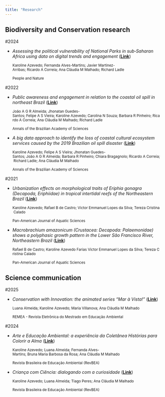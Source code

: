 ```yaml
---
title: "Research"
---
```


## Biodiversity and Conservation research

#2024

-   *Assessing the political vulnerability of National Parks in sub‐Saharan Africa using data on digital trends and engagement* ([**Link**](https://doi.org/10.1002/pan3.10730))

    ~Karoline\ Azevedo;\ Fernanda\ Alves-Martins;\ Javier\ Martinez-Arribas;\ Ricardo\ A\ Correia;\ Ana\ Cláudia\ M\ Malhado;\ Richard\ Ladle~

    ~People\ and\ Nature~

#2022

-   *Public awareness and engagement in relation to the coastal oil spill in northeast Brazil* ([**Link**](https://doi.org/10.1590/0001-3765202220210395))

    ~João\ A\ G\ R\ Almeida;\ Jhonatan\ Guedes-Santos;\ Felipe\ A\ S\ Vieira;\ Karoline\ Azevedo;\ Carolina\ N\ Souza;\ Barbara\ R\ Pinheiro;\ Ricardo\ A\ Correia;\ Ana\ Cláudia\ M\ Malhado;\ Richard\ Ladle~

    ~Annals\ of\ the\ Brazilian\ Academy\ of\ Sciences~

-   *A big data approach to identify the loss of coastal cultural ecosystem services caused by the 2019 Brazilian oil spill disaster* ([**Link**](https://doi.org/10.1590/0001-3765202220210397))

    ~Karoline\ Azevedo;\ Felipe\ A\ S\ Vieira;\ Jhonatan\ Guedes-Santos;\ João\ A\ G\ R\ Almeida;\ Barbara\ R\ Pinheiro;\ Chiara\ Bragagnolo;\ Ricardo\ A\ Correia;\ Richard\ Ladle;\ Ana\ Cláudia\ M\ Malhado~

    ~Annals\ of\ the\ Brazilian\ Academy\ of\ Sciences~

#2021

-   *Urbanization effects on morphological traits of Eriphia gonagra (Decapoda, Eriphiidae) in tropical intertidal reefs of the Northeastern Brazil* ([**Link**](https://panamjas.org/pdf_artigos/PANAMJAS_16(2)_141-149.pdf))

    ~Karoline\ Azevedo;\ Rafael\ B\ de\ Castro;\ Victor\ Emmanuel\ Lopes\ da\ Silva;\ Tereza\ Cristina\ Calado~

    ~Pan-American\ Journal\ of\ Aquatic\ Sciences~

-   *Macrobrachium amazonicum (Crustacea: Decapoda: Palaemonidae) shows a polyphasic growth pattern in the Lower São Francisco River, Northeastern Brazil* ([**Link**](https://panamjas.org/pdf_artigos/PANAMJAS_16(1)_52-56.pdf))

    ~Rafael\ B\ de\ Castro;\ Karoline\ Azevedo\ Farias\ Victor\ Emmanuel\ Lopes\ da\ Silva;\ Tereza\ Cristina\ Calado~

    ~Pan-American\ Journal\ of\ Aquatic\ Sciences~

## Science communication

#2025

-   *Conservation with Innovation: the animated series “Mar à Vista!”* ([**Link**](https://doi.org/10.14295/remea.v41i3.17499))

    ~Luana\ Almeida;\ Karoline\ Azevedo;\ Maria\ Villanova;\ Ana\ Cláudia\ M\ Malhado~

    ~REMEA\ -\ Revista\ Eletrônica\ do\ Mestrado\ em\ Educação\ Ambiental~

#2024

-   *Arte e Educação Ambiental: a experiência da Coletânea Histórias para Colorir a Alma* ([**Link**](https://doi.org/10.34024/revbea.2024.v19.18810))

    ~Karoline\ Azevedo;\ Luana\ Almeida;\ Fernanda\ Alves-Martins;\ Bruna\ Maria\ Barbosa\ da\ Rosa;\ Ana\ Cláudia\ M\ Malhado~

    ~Revista\ Brasileira\ de\ Educação\ Ambiental\ (RevBEA)~

-   *Criança com Ciência: dialogando com a curiosidade* ([**Link**](https://doi.org/10.34024/revbea.2024.v19.18809))

    ~Karoline\ Azevedo;\ Luana\ Almeida;\ Tiago\ Peres;\ Ana\ Cláudia\ M\ Malhado~

    ~Revista\ Brasileira\ de\ Educação\ Ambiental\ (RevBEA)~
